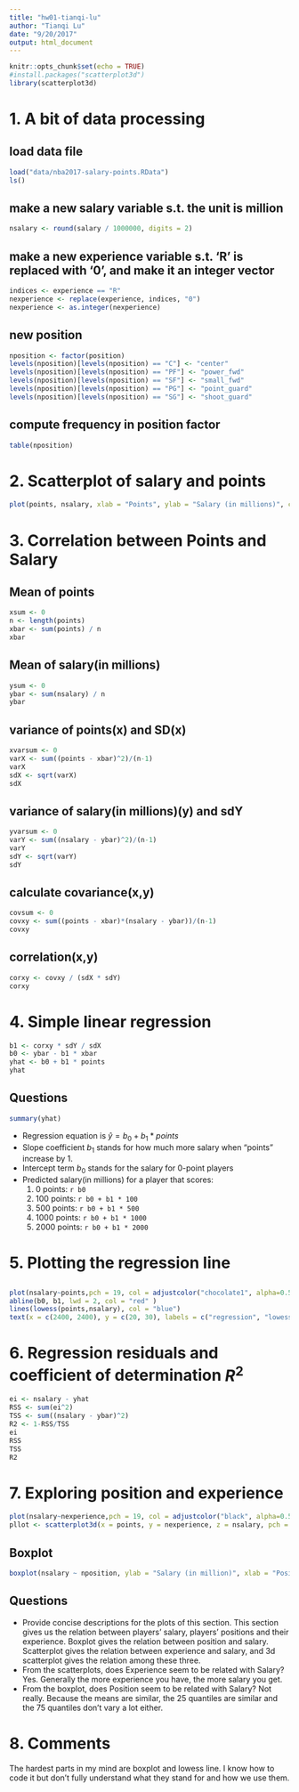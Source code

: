 ```yaml
---
title: "hw01-tianqi-lu"
author: "Tianqi Lu"
date: "9/20/2017"
output: html_document
---
```


```r
knitr::opts_chunk$set(echo = TRUE)
#install.packages("scatterplot3d")
library(scatterplot3d)
```
# 1. A bit of data processing
## load data file
```r
load("data/nba2017-salary-points.RData")
ls()
```
## make a new salary variable s.t. the unit is million
```r
nsalary <- round(salary / 1000000, digits = 2)
```

## make a new experience variable s.t. 'R' is replaced with '0', and make it an integer vector
```r
indices <- experience == "R"
nexperience <- replace(experience, indices, "0")
nexperience <- as.integer(nexperience)
```

## new position
```r
nposition <- factor(position)
levels(nposition)[levels(nposition) == "C"] <- "center"
levels(nposition)[levels(nposition) == "PF"] <- "power_fwd"
levels(nposition)[levels(nposition) == "SF"] <- "small_fwd"
levels(nposition)[levels(nposition) == "PG"] <- "point_guard"
levels(nposition)[levels(nposition) == "SG"] <- "shoot_guard"
```

## compute frequency in position factor
```r
table(nposition)
```

# 2. Scatterplot of salary and points
```r
plot(points, nsalary, xlab = "Points", ylab = "Salary (in millions)", col = adjustcolor("chocolate1", alpha=0.5), cex = 1, pch = 19, main = "Scatterplot of Points and Salary")
```

# 3. Correlation between Points and Salary
## Mean of points
```r
xsum <- 0
n <- length(points)
xbar <- sum(points) / n
xbar
```
## Mean of salary(in millions)
```r
ysum <- 0
ybar <- sum(nsalary) / n
ybar
```

## variance of points(x) and SD(x)
```r
xvarsum <- 0
varX <- sum((points - xbar)^2)/(n-1)
varX
sdX <- sqrt(varX)
sdX
```

## variance of salary(in millions)(y) and sdY
```r
yvarsum <- 0
varY <- sum((nsalary - ybar)^2)/(n-1)
varY
sdY <- sqrt(varY)
sdY

```
## calculate covariance(x,y)
```r
covsum <- 0
covxy <- sum((points - xbar)*(nsalary - ybar))/(n-1)
covxy
```

## correlation(x,y)
```r
corxy <- covxy / (sdX * sdY)
corxy
```

# 4. Simple linear regression
```r
b1 <- corxy * sdY / sdX
b0 <- ybar - b1 * xbar
yhat <- b0 + b1 * points
yhat
```

## Questions
```r
summary(yhat)
```


- Regression equation is $\hat {y} = b_0 + b_1 * points$
- Slope coefficient $b_1$ stands for how much more salary when "points" increase by 1.
- Intercept term $b_0$ stands for the salary for 0-point players
- Predicted salary(in millions) for a player that scores:
  1. 0 points: `r b0`
  2. 100 points: `r b0 + b1 * 100`
  3. 500 points: `r b0 + b1 * 500`
  4. 1000 points: `r b0 + b1 * 1000`
  5. 2000 points: `r b0 + b1 * 2000`
  
  
# 5. Plotting the regression line
## 
```r
plot(nsalary~points,pch = 19, col = adjustcolor("chocolate1", alpha=0.5), main = "Scatterplot of Points and Salary", xlab = "Years of experience", ylab = "salary (in millions)")
abline(b0, b1, lwd = 2, col = "red" ) 
lines(lowess(points,nsalary), col = "blue")
text(x = c(2400, 2400), y = c(20, 30), labels = c("regression", "lowess"))
```

# 6. Regression residuals and coefficient of determination $R ^ 2$

```r
ei <- nsalary - yhat
RSS <- sum(ei^2)
TSS <- sum((nsalary - ybar)^2)
R2 <- 1-RSS/TSS
ei
RSS
TSS
R2
```

# 7. Exploring position and experience
```r
plot(nsalary~nexperience,pch = 19, col = adjustcolor("black", alpha=0.5), main = "Scatterplot with lowess smooth"); lines(lowess(nexperience,nsalary))
pllot <- scatterplot3d(x = points, y = nexperience, z = nsalary, pch = 16, color = adjustcolor("chocolate1", alpha=0.5) , main = "3d_relationship", ylab = "experience", zlab = "salary")

```
## Boxplot
```r
boxplot(nsalary ~ nposition, ylab = "Salary (in million)", xlab = "Position")

```
## Questions
- Provide concise descriptions for the plots of this section.
    This section gives us the relation between players' salary, players' positions and their experience. Boxplot gives the relation between position and salary. Scatterplot gives the relation between experience and salary, and 3d scatterplot gives the relation among these three.
- From the scatterplots, does Experience seem to be related with Salary?
    Yes. Generally the more experience you have, the more salary you get.
- From the boxplot, does Position seem to be related with Salary?
    Not really. Because the means are similar, the 25 quantiles are similar and the 75 quantiles don't vary a lot either.
    
# 8. Comments

The hardest parts in my mind are boxplot and lowess line. I know how to code it but don't fully understand what they stand for and how we use them.